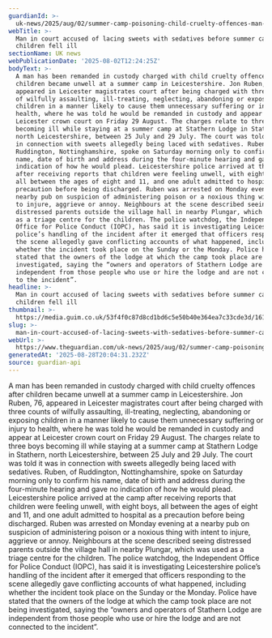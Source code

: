 ```yaml
---
guardianId: >-
  uk-news/2025/aug/02/summer-camp-poisoning-child-cruelty-offences-man-charged-leicestershire
webTitle: >-
  Man in court accused of lacing sweets with sedatives before summer camp
  children fell ill
sectionName: UK news
webPublicationDate: '2025-08-02T12:24:25Z'
bodyText: >-
  A man has been remanded in custody charged with child cruelty offences after
  children became unwell at a summer camp in Leicestershire. Jon Ruben, 76,
  appeared in Leicester magistrates court after being charged with three counts
  of wilfully assaulting, ill-treating, neglecting, abandoning or exposing
  children in a manner likely to cause them unnecessary suffering or injury to
  health, where he was told he would be remanded in custody and appear at
  Leicester crown court on Friday 29 August. The charges relate to three boys
  becoming ill while staying at a summer camp at Stathern Lodge in Stathern,
  north Leicestershire, between 25 July and 29 July. The court was told it was
  in connection with sweets allegedly being laced with sedatives. Ruben, of
  Ruddington, Nottinghamshire, spoke on Saturday morning only to confirm his
  name, date of birth and address during the four-minute hearing and gave no
  indication of how he would plead. Leicestershire police arrived at the camp
  after receiving reports that children were feeling unwell, with eight boys,
  all between the ages of eight and 11, and one adult admitted to hospital as a
  precaution before being discharged. Ruben was arrested on Monday evening at a
  nearby pub on suspicion of administering poison or a noxious thing with intent
  to injure, aggrieve or annoy. Neighbours at the scene described seeing
  distressed parents outside the village hall in nearby Plungar, which was used
  as a triage centre for the children. The police watchdog, the Independent
  Office for Police Conduct (IOPC), has said it is investigating Leicestershire
  police’s handling of the incident after it emerged that officers responding to
  the scene allegedly gave conflicting accounts of what happened, including
  whether the incident took place on the Sunday or the Monday. Police have
  stated that the owners of the lodge at which the camp took place are not being
  investigated, saying the “owners and operators of Stathern Lodge are
  independent from those people who use or hire the lodge and are not connected
  to the incident”.
headline: >-
  Man in court accused of lacing sweets with sedatives before summer camp
  children fell ill
thumbnail: >-
  https://media.guim.co.uk/53f4f0c87d8cd1bd6c5e50b40e364ea7c33cde3d/161_0_686_549/500.jpg
slug: >-
  man-in-court-accused-of-lacing-sweets-with-sedatives-before-summer-camp-children-fell-ill
webUrl: >-
  https://www.theguardian.com/uk-news/2025/aug/02/summer-camp-poisoning-child-cruelty-offences-man-charged-leicestershire
generatedAt: '2025-08-28T20:04:31.232Z'
source: guardian-api
---
```

A man has been remanded in custody charged with child cruelty offences after children became unwell at a summer camp in Leicestershire. Jon Ruben, 76, appeared in Leicester magistrates court after being charged with three counts of wilfully assaulting, ill-treating, neglecting, abandoning or exposing children in a manner likely to cause them unnecessary suffering or injury to health, where he was told he would be remanded in custody and appear at Leicester crown court on Friday 29 August. The charges relate to three boys becoming ill while staying at a summer camp at Stathern Lodge in Stathern, north Leicestershire, between 25 July and 29 July. The court was told it was in connection with sweets allegedly being laced with sedatives. Ruben, of Ruddington, Nottinghamshire, spoke on Saturday morning only to confirm his name, date of birth and address during the four-minute hearing and gave no indication of how he would plead. Leicestershire police arrived at the camp after receiving reports that children were feeling unwell, with eight boys, all between the ages of eight and 11, and one adult admitted to hospital as a precaution before being discharged. Ruben was arrested on Monday evening at a nearby pub on suspicion of administering poison or a noxious thing with intent to injure, aggrieve or annoy. Neighbours at the scene described seeing distressed parents outside the village hall in nearby Plungar, which was used as a triage centre for the children. The police watchdog, the Independent Office for Police Conduct (IOPC), has said it is investigating Leicestershire police’s handling of the incident after it emerged that officers responding to the scene allegedly gave conflicting accounts of what happened, including whether the incident took place on the Sunday or the Monday. Police have stated that the owners of the lodge at which the camp took place are not being investigated, saying the “owners and operators of Stathern Lodge are independent from those people who use or hire the lodge and are not connected to the incident”.
